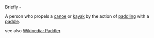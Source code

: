 Briefly -

A person who propels a [[canoe]] or [[kayak]] by the action of [[paddling]] with a [[paddle]].

see also  [[Wikipedia: Paddler]].